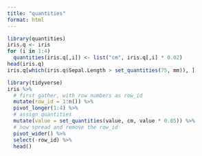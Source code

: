 ```yaml
---
title: "quantities"
format: html
---
```


```r
library(quantities)
iris.q <- iris
for (i in 1:4)
  quantities(iris.q[,i]) <- list("cm", iris.q[,i] * 0.02)
head(iris.q)
iris.q[which(iris.q$Sepal.Length > set_quantities(75, mm)), ]
```

```r
library(tidyverse)
iris %>%
  # first gather, with row numbers as row_id
  mutate(row_id = 1:n()) %>%
  pivot_longer(1:4) %>%
  # assign quantities
  mutate(value = set_quantities(value, cm, value * 0.05)) %>%
  # now spread and remove the row_id
  pivot_wider() %>%
  select(-row_id) %>%
  head()
```

